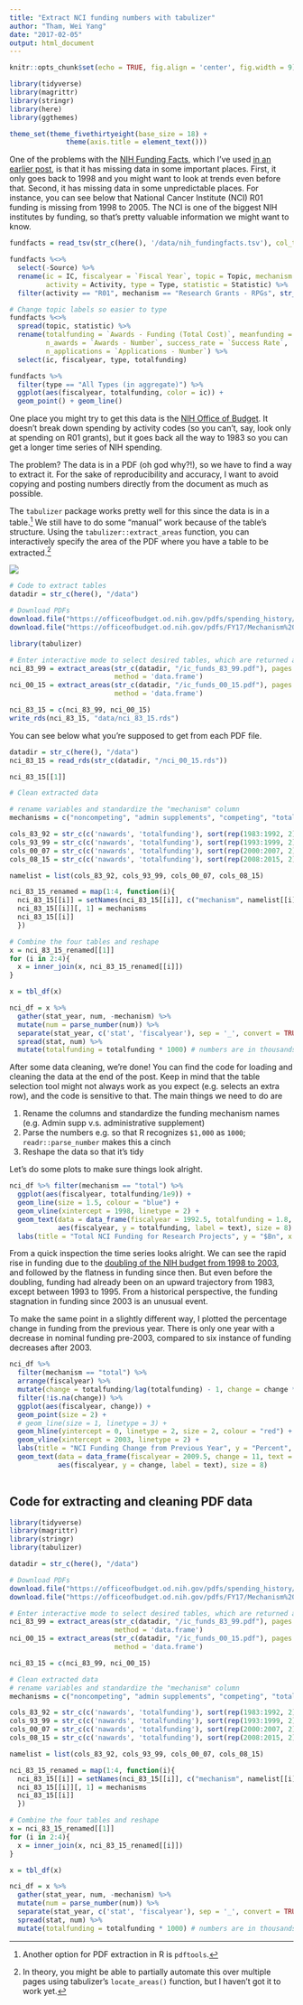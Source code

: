 ```yaml
---
title: "Extract NCI funding numbers with tabulizer"
author: "Tham, Wei Yang"
date: "2017-02-05"
output: html_document
---
```


```r
knitr::opts_chunk$set(echo = TRUE, fig.align = 'center', fig.width = 9)
```

```r
library(tidyverse)
library(magrittr)
library(stringr)
library(here)
library(ggthemes)

theme_set(theme_fivethirtyeight(base_size = 18) +
              theme(axis.title = element_text()))

```

One of the problems with the [NIH Funding Facts](https://report.nih.gov/fundingfacts/fundingfacts.aspx), which I've used [in an earlier post](https://weiyangtham.github.io/nih_booms_busts/), is that it has missing data in some important places. First, it only goes back to 1998 and you might want to look at trends even before that. Second, it has missing data in some unpredictable places. For instance, you can see below that National Cancer Institute (NCI) R01 funding is missing from 1998 to 2005. The NCI is one of the biggest NIH institutes by funding, so that's pretty valuable information we might want to know. 

```r
fundfacts = read_tsv(str_c(here(), '/data/nih_fundingfacts.tsv'), col_types = cols(Statistic = 'd')) 

fundfacts %<>% 
  select(-Source) %>% 
  rename(ic = IC, fiscalyear = `Fiscal Year`, topic = Topic, mechanism = Mechanism, 
         activity = Activity, type = Type, statistic = Statistic) %>% 
  filter(activity == "R01", mechanism == "Research Grants - RPGs", str_detect(ic, "NCI|NHLBI"))

# Change topic labels so easier to type
fundfacts %<>% 
  spread(topic, statistic) %>% 
  rename(totalfunding = `Awards - Funding (Total Cost)`, meanfunding = `Awards - Average Total Cost`, 
         n_awards = `Awards - Number`, success_rate = `Success Rate`, 
         n_applications = `Applications - Number`) %>% 
  select(ic, fiscalyear, type, totalfunding)

fundfacts %>% 
  filter(type == "All Types (in aggregate)") %>% 
  ggplot(aes(fiscalyear, totalfunding, color = ic)) + 
  geom_point() + geom_line()

```

One place you might try to get this data is the [NIH Office of Budget](https://officeofbudget.od.nih.gov/spending_hist.html). It doesn't break down spending by activity codes (so you can't, say, look only at spending on R01 grants), but it goes back all the way to 1983 so you can get a longer time series of NIH spending. 

The problem? The data is in a PDF (oh god why?!), so we have to find a way to extract it. For the sake of reproducibility and accuracy, I want to avoid copying and posting numbers directly from the document as much as possible. 

The `tabulizer` package works pretty well for this since the data is in a table.[^1] We still have to do some "manual" work because of the table's structure. Using the `tabulizer::extract_areas` function, you can interactively specify the area of the PDF where you have a table to be extracted.[^2]

![][ncipdf]

[ncipdf]: https://weiyangtham.github.io/images/ncipdf.png

[^1]: Another option for PDF extraction in R is `pdftools`.
[^2]: In theory, you might be able to partially automate this over multiple pages using tabulizer's `locate_areas()` function, but I haven't got it to work yet. 

```r
# Code to extract tables
datadir = str_c(here(), "/data")

# Download PDFs
download.file("https://officeofbudget.od.nih.gov/pdfs/spending_history/Mechanism%20Detail%20by%20IC,%20FY%201983%20-%20FY%201999.pdf", destfile = str_c(datadir, "/ic_funds_83_99.pdf"))
download.file("https://officeofbudget.od.nih.gov/pdfs/FY17/Mechanism%20Detail%20by%20IC%20FY%202000-FY%202015%20V.pdf", destfile = str_c(datadir, "/ic_funds_00_15.pdf"))

library(tabulizer)

# Enter interactive mode to select desired tables, which are returned as a list
nci_83_99 = extract_areas(str_c(datadir, "/ic_funds_83_99.pdf"), pages = 1:2, 
                          method = 'data.frame')
nci_00_15 = extract_areas(str_c(datadir, "/ic_funds_00_15.pdf"), pages = 1:2, 
                          method = 'data.frame')

nci_83_15 = c(nci_83_99, nci_00_15)
write_rds(nci_83_15, "data/nci_83_15.rds")
```

You can see below what you're supposed to get from each PDF file. 

```r

datadir = str_c(here(), "/data")
nci_83_15 = read_rds(str_c(datadir, "/nci_00_15.rds"))

nci_83_15[[1]]
```

```r
# Clean extracted data

# rename variables and standardize the "mechanism" column
mechanisms = c("noncompeting", "admin supplements", "competing", "total", "sbir-sttr", "total_with_sbir_sttr")

cols_83_92 = str_c(c('nawards', 'totalfunding'), sort(rep(1983:1992, 2)), sep = '_')
cols_93_99 = str_c(c('nawards', 'totalfunding'), sort(rep(1993:1999, 2)), sep = '_')
cols_00_07 = str_c(c('nawards', 'totalfunding'), sort(rep(2000:2007, 2)), sep = '_')
cols_08_15 = str_c(c('nawards', 'totalfunding'), sort(rep(2008:2015, 2)), sep = '_')

namelist = list(cols_83_92, cols_93_99, cols_00_07, cols_08_15)

nci_83_15_renamed = map(1:4, function(i){
  nci_83_15[[i]] = setNames(nci_83_15[[i]], c("mechanism", namelist[[i]]))
  nci_83_15[[i]][, 1] = mechanisms
  nci_83_15[[i]]
  })

# Combine the four tables and reshape
x = nci_83_15_renamed[[1]]
for (i in 2:4){
  x = inner_join(x, nci_83_15_renamed[[i]])
}

x = tbl_df(x)

nci_df = x %>% 
  gather(stat_year, num, -mechanism) %>% 
  mutate(num = parse_number(num)) %>% 
  separate(stat_year, c('stat', 'fiscalyear'), sep = '_', convert = TRUE) %>% 
  spread(stat, num) %>% 
  mutate(totalfunding = totalfunding * 1000) # numbers are in thousands of dollars

```

After some data cleaning, we're done!  You can find the code for loading and cleaning the data at the end of the post. Keep in mind that the table selection tool might not always work as you expect (e.g. selects an extra row), and the code is sensitive to that. The main things we need to do are 

1. Rename the columns and standardize the funding mechanism names (e.g. Admin supp v.s. administrative supplement)
2. Parse the numbers e.g. so that R recognizes `$1,000` as `1000`; `readr::parse_number` makes this a cinch
3. Reshape the data so that it's tidy

Let's do some plots to make sure things look alright. 

```r
nci_df %>% filter(mechanism == "total") %>% 
  ggplot(aes(fiscalyear, totalfunding/1e9)) + 
  geom_line(size = 1.5, colour = "blue") +
  geom_vline(xintercept = 1998, linetype = 2) + 
  geom_text(data = data_frame(fiscalyear = 1992.5, totalfunding = 1.8, text = "Doubling Begins"), 
            aes(fiscalyear, y = totalfunding, label = text), size = 8) + 
  labs(title = "Total NCI Funding for Research Projects", y = "$Bn", x = "Fiscal Year")

```

From a quick inspection the time series looks alright. We can see the rapid rise in funding due to the [doubling of the NIH budget from 1998 to 2003](http://www.sciencemag.org/news/2002/01/nih-budget-reaches-doubling-point), and followed by the flatness in funding since then. But even before the doubling, funding had already been on an upward trajectory from 1983, except between 1993 to 1995. From a historical perspective, the funding stagnation in funding since 2003 is an unusual event. 

To make the same point in a slightly different way, I plotted the percentage change in funding from the previous year. There is only one year with a decrease in nominal funding pre-2003, compared to six instance of funding decreases after 2003. 

```r
nci_df %>% 
  filter(mechanism == "total") %>% 
  arrange(fiscalyear) %>% 
  mutate(change = totalfunding/lag(totalfunding) - 1, change = change * 100) %>% 
  filter(!is.na(change)) %>% 
  ggplot(aes(fiscalyear, change)) +
  geom_point(size = 2) +
  # geom_line(size = 1, linetype = 3) + 
  geom_hline(yintercept = 0, linetype = 2, size = 2, colour = "red") + 
  geom_vline(xintercept = 2003, linetype = 2) + 
  labs(title = "NCI Funding Change from Previous Year", y = "Percent", x = "Fiscal Year") +
  geom_text(data = data_frame(fiscalyear = 2009.5, change = 11, text = "Post Doubling"), 
            aes(fiscalyear, y = change, label = text), size = 8) 
  

```

## Code for extracting and cleaning PDF data
```r
library(tidyverse)
library(magrittr)
library(stringr)
library(tabulizer)

datadir = str_c(here(), "/data")

# Download PDFs
download.file("https://officeofbudget.od.nih.gov/pdfs/spending_history/Mechanism%20Detail%20by%20IC,%20FY%201983%20-%20FY%201999.pdf", destfile = str_c(datadir, "/ic_funds_83_99.pdf"))
download.file("https://officeofbudget.od.nih.gov/pdfs/FY17/Mechanism%20Detail%20by%20IC%20FY%202000-FY%202015%20V.pdf", destfile = str_c(datadir, "/ic_funds_00_15.pdf"))

# Enter interactive mode to select desired tables, which are returned as a list
nci_83_99 = extract_areas(str_c(datadir, "/ic_funds_83_99.pdf"), pages = 1:2, 
                          method = 'data.frame')
nci_00_15 = extract_areas(str_c(datadir, "/ic_funds_00_15.pdf"), pages = 1:2, 
                          method = 'data.frame')

nci_83_15 = c(nci_83_99, nci_00_15)

# Clean extracted data
# rename variables and standardize the "mechanism" column
mechanisms = c("noncompeting", "admin supplements", "competing", "total", "sbir-sttr", "total_with_sbir_sttr")

cols_83_92 = str_c(c('nawards', 'totalfunding'), sort(rep(1983:1992, 2)), sep = '_')
cols_93_99 = str_c(c('nawards', 'totalfunding'), sort(rep(1993:1999, 2)), sep = '_')
cols_00_07 = str_c(c('nawards', 'totalfunding'), sort(rep(2000:2007, 2)), sep = '_')
cols_08_15 = str_c(c('nawards', 'totalfunding'), sort(rep(2008:2015, 2)), sep = '_')

namelist = list(cols_83_92, cols_93_99, cols_00_07, cols_08_15)

nci_83_15_renamed = map(1:4, function(i){
  nci_83_15[[i]] = setNames(nci_83_15[[i]], c("mechanism", namelist[[i]]))
  nci_83_15[[i]][, 1] = mechanisms
  nci_83_15[[i]]
  })

# Combine the four tables and reshape
x = nci_83_15_renamed[[1]]
for (i in 2:4){
  x = inner_join(x, nci_83_15_renamed[[i]])
}

x = tbl_df(x)

nci_df = x %>% 
  gather(stat_year, num, -mechanism) %>% 
  mutate(num = parse_number(num)) %>% 
  separate(stat_year, c('stat', 'fiscalyear'), sep = '_', convert = TRUE) %>% 
  spread(stat, num) %>% 
  mutate(totalfunding = totalfunding * 1000) # numbers are in thousands of dollars

```




